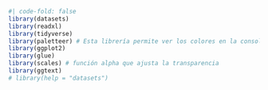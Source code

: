 
```r
#| code-fold: false
library(datasets)
library(readxl)
library(tidyverse)
library(paletteer) # Esta librería permite ver los colores en la consola
library(ggplot2)
library(glue)
library(scales) # función alpha que ajusta la transparencia
library(ggtext)
# library(help = "datasets")
```
